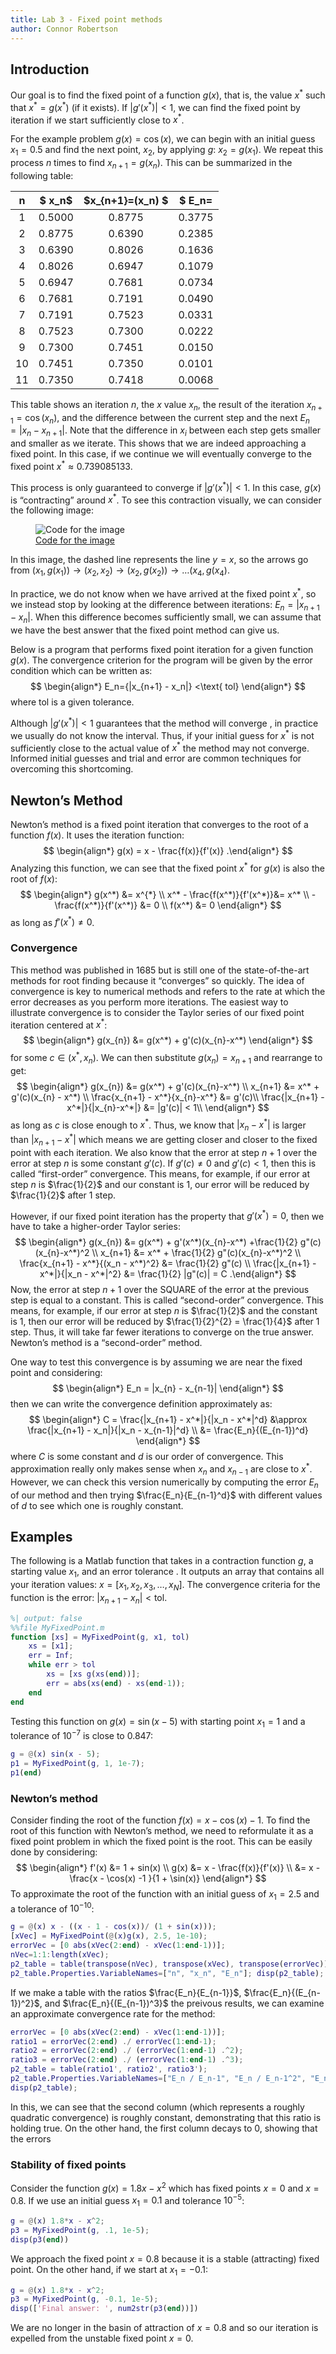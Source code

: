 ```yaml
---
title: Lab 3 - Fixed point methods
author: Connor Robertson
---
```


## Introduction

Our goal is to find the fixed point of a function $g(x)$, that is, the value $x^*$ such that $x^*= g(x^*)$ (if it exists).
If $|g'(x^{*})|<1$, we can find the fixed point by iteration if we start sufficiently close to $x^*$.

For the example problem $g(x) = \cos{(x)}$, we can begin with an initial guess $x_1=0.5$ and find the next point, $x_2$, by applying $g$: $x_2=g(x_1)$.
We repeat this process $n$ times to find $x_{n+1}=g(x_n)$.
This can be summarized in the following table:

| n  | $ x_n$ | $x_{n+1}=\cos(x_n)  $ | $ E_n=|x_n-x_{n+1}|$ |
| :--:|:-----:| :-----: |:------:|
| 1  | 0.5000 | 0.8775  | 0.3775 |
| 2  | 0.8775 | 0.6390  | 0.2385 |
| 3  | 0.6390 | 0.8026  | 0.1636 |
| 4  | 0.8026 | 0.6947  | 0.1079 |
| 5  | 0.6947 | 0.7681  | 0.0734 |
| 6  | 0.7681 | 0.7191  | 0.0490 |
| 7  | 0.7191 | 0.7523  | 0.0331 |
| 8  | 0.7523 | 0.7300  | 0.0222 |
| 9  | 0.7300 | 0.7451  | 0.0150 |
| 10 | 0.7451 | 0.7350  | 0.0101 |
| 11 | 0.7350 | 0.7418  | 0.0068 |

This table shows an iteration $n$, the $x$ value $x_n$, the result of the iteration $x_{n+1} = \cos(x_n)$, and the difference between the current step and the next $E_n = |x_n - x_{n+1}|$.
Note that the difference in $x_i$ between each step gets smaller and smaller as we iterate.
This shows that we are indeed approaching a fixed point.
In this case, if we continue we will eventually converge to the fixed point $x^*\approx0.739085133$.

This process is only guaranteed to converge if $|g'(x^*)|<1$.
In this case, $g(x)$ is "contracting" around $x^*$.
To see this contraction visually, we can consider the following image:

![[Code for the image](images/gen_img1.py)](images/img1)

In this image, the dashed line represents the line $y=x$, so the arrows go from $(x_1, g(x_1))\to (x_2, x_2) \to (x_2, g(x_2)) \to \ldots (x_4, g(x_4)$.

In practice, we do not know when we have arrived at the fixed point $x^*$, so we instead stop by looking at the difference between iterations: $E_n = |x_{n+1} - x_n|$.
When this difference becomes sufficiently small, we can assume that we have the best answer that the fixed point method can give us.

Below is a program that performs fixed point iteration for a given function $g(x)$.
The convergence criterion for the program will be given by the error condition which can be written as:
$$
\begin{align*}
    E_n={|x_{n+1} - x_n|} <\text{ tol}
\end{align*}
$$
where tol is a given tolerance.

::: {.callout-note}
Although $|g'(x^*)|<1$ guarantees that the method will converge \textit{in some interval around $x^*$}, in practice we usually do not know the interval.
Thus, if your initial guess for $x^*$ is not sufficiently close to the actual value of $x^*$ the method may not converge.
Informed initial guesses and trial and error are common techniques for overcoming this shortcoming.
:::

## Newton's Method

Newton's method is a fixed point iteration that converges to the root of a function $f(x)$.
It uses the iteration function:
$$
\begin{align*}
	g(x) = x - \frac{f(x)}{f'(x)}
.\end{align*}
$$
Analyzing this function, we can see that the fixed point $x^*$ for $g(x)$ is also the root of $f(x)$:
$$
\begin{align*}
    g(x^*) &= x^{*} \\
    x^* - \frac{f(x^*)}{f'(x^*)}&= x^* \\
    - \frac{f(x^*)}{f'(x^*)} &= 0 \\
	f(x^*) &= 0
\end{align*}
$$
as long as $f'(x^*) \neq 0$.

### Convergence
This method was published in 1685 but is still one of the state-of-the-art methods for root finding because it "converges" so quickly.
The idea of convergence is key to numerical methods and refers to the rate at which the error decreases as you perform more iterations.
The easiest way to illustrate convergence is to consider the Taylor series of our fixed point iteration centered at $x^*$:
$$
\begin{align*}
    g(x_{n}) &= g(x^*) + g'(c)(x_{n}-x^*)
\end{align*}
$$
for some $c \in (x^*, x_{n})$.
We can then substitute $g(x_{n}) = x_{n+1}$ and rearrange to get:
$$
\begin{align*}
    g(x_{n}) &= g(x^*) + g'(c)(x_{n}-x^*) \\
	x_{n+1} &= x^* + g'(c)(x_{n} - x^*) \\
	\frac{x_{n+1} - x^*}{x_{n}-x^*} &= g'(c)\\
	\frac{|x_{n+1} - x^*|}{|x_{n}-x^*|} &= |g'(c)| < 1\\
\end{align*}
$$
as long as $c$ is close enough to $x^*$.
Thus, we know that $|x_n - x^*|$ is larger than $|x_{n+1} - x^*|$ which means we are getting closer and closer to the fixed point with each iteration.
We also know that the error at step $n+1$ over the error at step $n$ is some constant $g'(c)$.
If $g'(c) \neq 0$ and $g'(c) < 1$, then this is called "first-order" convergence.
This means, for example, if our error at step $n$ is $\frac{1}{2}$ and our constant is $1$, our error will be reduced by $\frac{1}{2}$ after 1 step.

However, if our fixed point iteration has the property that $g'(x^*) = 0$, then we have to take a higher-order Taylor series:
$$
\begin{align*}
    g(x_{n}) &= g(x^*) + g'(x^*)(x_{n}-x^*) +\frac{1}{2} g"(c)(x_{n}-x^*)^2 \\
    x_{n+1} &= x^* + \frac{1}{2} g"(c)(x_{n}-x^*)^2 \\
    \frac{x_{n+1} - x^*}{(x_n - x^*)^2} &= \frac{1}{2} g"(c) \\
    \frac{|x_{n+1} - x^*|}{|x_n - x^*|^2} &= \frac{1}{2} |g"(c)| = C
.\end{align*}
$$
Now, the error at step $n+1$ over the SQUARE of the error at the previous step is equal to a constant.
This is called "second-order" convergence.
This means, for example, if our error at step $n$ is $\frac{1}{2}$ and the constant is $1$, then our error will be reduced by $\frac{1}{2}^{2} = \frac{1}{4}$ after 1 step.
Thus, it will take far fewer iterations to converge on the true answer.
Newton's method is a "second-order" method.

One way to test this convergence is by assuming we are near the fixed point and considering:
$$
\begin{align*}
    E_n = |x_{n} - x_{n-1}|
\end{align*}
$$
then we can write the convergence definition approximately as:
$$
\begin{align*}
    C = \frac{|x_{n+1} - x^*|}{|x_n - x^*|^d} &\approx \frac{|x_{n+1} - x_n|}{|x_n - x_{n-1}|^d} \\
    &= \frac{E_n}{(E_{n-1})^d}
\end{align*}
$$
where $C$ is some constant and $d$ is our order of convergence.
This approximation really only makes sense when $x_n$ and $x_{n-1}$ are close to $x^*$.
However, we can check this version numerically by computing the error $E_n$ of our method and then trying $\frac{E_n}{E_{n-1}^d}$ with different values of $d$ to see which one is roughly constant.

## Examples

The following is a Matlab function that takes in a contraction function $g$, a starting value $x_1$, and an error tolerance \texttt{tol}.
It outputs an array that contains all your iteration values: $x = [x_1, x_2, x_3, \ldots, x_N]$.
The convergence criteria for the function is the error: $|x_{n+1} - x_n| < \text{tol}$.

```matlab
%| output: false
%%file MyFixedPoint.m
function [xs] = MyFixedPoint(g, x1, tol)
    xs = [x1];
    err = Inf;
    while err > tol
        xs = [xs g(xs(end))];
        err = abs(xs(end) - xs(end-1));
    end
end
```

Testing this function on $g(x) = \sin(x-5)$ with starting point $x_1 = 1$ and a tolerance of $10^{-7}$ is close to $0.847$:

```matlab
g = @(x) sin(x - 5);
p1 = MyFixedPoint(g, 1, 1e-7);
p1(end)
```

### Newton's method
Consider finding the root of the function $f(x) = x - \cos(x) - 1$.
To find the root of this function with Newton's method, we need to reformulate it as a fixed point problem in which the fixed point is the root.
This can be easily done by considering:
$$
\begin{align*}
    f'(x) &= 1 + sin(x) \\
    g(x) &= x - \frac{f(x)}{f'(x)} \\
    &= x - \frac{x - \cos(x) -1 }{1 + \sin(x)}
\end{align*}
$$
To approximate the root of the function with an initial guess of $x_1 = 2.5$ and a tolerance of $10^{-10}$:

```matlab
g = @(x) x - ((x - 1 - cos(x))/ (1 + sin(x)));
[xVec] = MyFixedPoint(@(x)g(x), 2.5, 1e-10);
errorVec = [0 abs(xVec(2:end) - xVec(1:end-1))];
nVec=1:1:length(xVec);
p2_table = table(transpose(nVec), transpose(xVec), transpose(errorVec));
p2_table.Properties.VariableNames=["n", "x_n", "E_n"]; disp(p2_table);
```

If we make a table with the ratios $\frac{E_n}{E_{n-1}}$, $\frac{E_n}{(E_{n-1})^2}$, and $\frac{E_n}{(E_{n-1})^3}$ the preivous results, we can examine an approximate convergence rate for the method:

```matlab
errorVec = [0 abs(xVec(2:end) - xVec(1:end-1))];
ratio1 = errorVec(2:end) ./ errorVec(1:end-1);
ratio2 = errorVec(2:end) ./ (errorVec(1:end-1) .^2);
ratio3 = errorVec(2:end) ./ (errorVec(1:end-1) .^3);
p2_table = table(ratio1', ratio2', ratio3');
p2_table.Properties.VariableNames=["E_n / E_n-1", "E_n / E_n-1^2", "E_n / E_n-1^3"];
disp(p2_table);
```

In this, we can see that the second column (which represents a roughly quadratic convergence) is roughly constant, demonstrating that this ratio is holding true.
On the other hand, the first column decays to 0, showing that the errors

### Stability of fixed points
Consider the function $g(x) = 1.8x - x^2$ which has fixed points $x=0$ and $x=0.8$.
If we use an initial guess $x_1 = 0.1$ and tolerance $10^{-5}$:

```matlab
g = @(x) 1.8*x - x^2;
p3 = MyFixedPoint(g, .1, 1e-5);
disp(p3(end))
```

We approach the fixed point $x=0.8$ because it is a stable (attracting) fixed point.
On the other hand, if we start at $x_1 = -0.1$:

```matlab
g = @(x) 1.8*x - x^2;
p3 = MyFixedPoint(g, -0.1, 1e-5);
disp(['Final answer: ', num2str(p3(end))])
```

We are no longer in the basin of attraction of $x=0.8$ and so our iteration is expelled from the unstable fixed point $x=0$.
